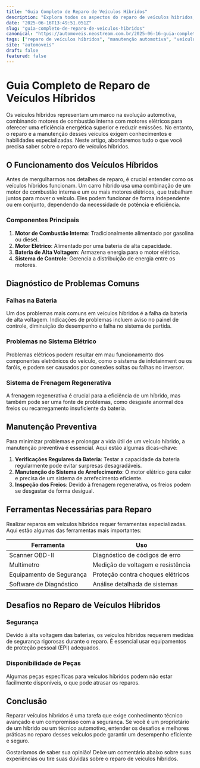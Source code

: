 ```yaml
---
title: "Guia Completo de Reparo de Veículos Híbridos"
description: "Explora todos os aspectos do reparo de veículos híbridos, desde diagnósticos até manutenção preventiva."
date: "2025-06-16T13:49:51.051Z"
slug: "guia-completo-de-reparo-de-veiculos-hibridos"
canonical: "https://automoveis.neostream.com.br/2025-06-16-guia-completo-de-reparo-de-veiculos-hibridos"
tags: ["reparo de veículos híbridos", "manutenção automotiva", "veículos elétricos", "frenagem regenerativa", "bateria de alta voltagem"]
site: "automoveis"
draft: false
featured: false
---
```


# Guia Completo de Reparo de Veículos Híbridos

Os veículos híbridos representam um marco na evolução automotiva, combinando motores de combustão interna com motores elétricos para oferecer uma eficiência energética superior e reduzir emissões. No entanto, o reparo e a manutenção desses veículos exigem conhecimentos e habilidades especializadas. Neste artigo, abordaremos tudo o que você precisa saber sobre o reparo de veículos híbridos.

## O Funcionamento dos Veículos Híbridos

Antes de mergulharmos nos detalhes de reparo, é crucial entender como os veículos híbridos funcionam. Um carro híbrido usa uma combinação de um motor de combustão interna e um ou mais motores elétricos, que trabalham juntos para mover o veículo. Eles podem funcionar de forma independente ou em conjunto, dependendo da necessidade de potência e eficiência.

### Componentes Principais

1. **Motor de Combustão Interna**: Tradicionalmente alimentado por gasolina ou diesel.
2. **Motor Elétrico**: Alimentado por uma bateria de alta capacidade.
3. **Bateria de Alta Voltagem**: Armazena energia para o motor elétrico.
4. **Sistema de Controle**: Gerencia a distribuição de energia entre os motores.

## Diagnóstico de Problemas Comuns

### Falhas na Bateria

Um dos problemas mais comuns em veículos híbridos é a falha da bateria de alta voltagem. Indicações de problemas incluem aviso no painel de controle, diminuição do desempenho e falha no sistema de partida.

### Problemas no Sistema Elétrico

Problemas elétricos podem resultar em mau funcionamento dos componentes eletrônicos do veículo, como o sistema de infotainment ou os faróis, e podem ser causados por conexões soltas ou falhas no inversor.

### Sistema de Frenagem Regenerativa

A frenagem regenerativa é crucial para a eficiência de um híbrido, mas também pode ser uma fonte de problemas, como desgaste anormal dos freios ou recarregamento insuficiente da bateria.

## Manutenção Preventiva

Para minimizar problemas e prolongar a vida útil de um veículo híbrido, a manutenção preventiva é essencial. Aqui estão algumas dicas-chave:

1. **Verificações Regulares da Bateria**: Testar a capacidade da bateria regularmente pode evitar surpresas desagradáveis.
2. **Manutenção do Sistema de Arrefecimento**: O motor elétrico gera calor e precisa de um sistema de arrefecimento eficiente.
3. **Inspeção dos Freios**: Devido à frenagem regenerativa, os freios podem se desgastar de forma desigual.

## Ferramentas Necessárias para Reparo

Realizar reparos em veículos híbridos requer ferramentas especializadas. Aqui estão algumas das ferramentas mais importantes:

| Ferramenta          | Uso                                   |
|---------------------|---------------------------------------|
| Scanner OBD-II      | Diagnóstico de códigos de erro        |
| Multímetro          | Medição de voltagem e resistência     |
| Equipamento de Segurança | Proteção contra choques elétricos |
| Software de Diagnóstico | Análise detalhada de sistemas     |

## Desafios no Reparo de Veículos Híbridos

### Segurança

Devido à alta voltagem das baterias, os veículos híbridos requerem medidas de segurança rigorosas durante o reparo. É essencial usar equipamentos de proteção pessoal (EPI) adequados.

### Disponibilidade de Peças

Algumas peças específicas para veículos híbridos podem não estar facilmente disponíveis, o que pode atrasar os reparos.

## Conclusão

Reparar veículos híbridos é uma tarefa que exige conhecimento técnico avançado e um compromisso com a segurança. Se você é um proprietário de um híbrido ou um técnico automotivo, entender os desafios e melhores práticas no reparo desses veículos pode garantir um desempenho eficiente e seguro.

Gostaríamos de saber sua opinião! Deixe um comentário abaixo sobre suas experiências ou tire suas dúvidas sobre o reparo de veículos híbridos.
